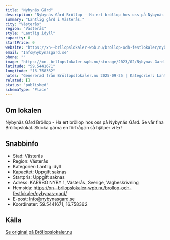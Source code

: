 ```yaml
---
title: "Nybynäs Gård"
description: "Nybynäs Gård Bröllop - Ha ert bröllop hos oss på Nybynäs Gård. Se vår fina Bröllopslokal. Skicka gärna en förfrågan så hjälper vi Er!"
summary: "Lantlig gård i Västerås."
city: "Västerås"
region: "Västerås"
style: "Lantlig idyll"
capacity: 0
startPrice: 0
website: "https://xn--brllopslokaler-wpb.nu/brollop-och-festlokaler/nybynas-gard/"
email: "Info@nybynasgard.se"
phone: ""
image: "https://xn--brllopslokaler-wpb.nu/storage/2023/02/Nybynas-Gard-brollopslokal-vasteras-brollop-festlokal.webp"
latitude: "59.5441671"
longitude: "16.758362"
notes: "Genererad från Bröllopslokaler.nu 2025-09-25 | Kategorier: Lantlig idyll"
related: []
status: "published"
schemaType: "Place"
---
```


## Om lokalen

Nybynäs Gård Bröllop - Ha ert bröllop hos oss på Nybynäs Gård. Se vår fina Bröllopslokal. Skicka gärna en förfrågan så hjälper vi Er!

## Snabbinfo

- Stad: Västerås
- Region: Västerås
- Kategorier: Lantlig idyll
- Kapacitet: Uppgift saknas
- Startpris: Uppgift saknas
- Adress: KÄRRBO NYBY 1, Västerås, Sverige, Vägbeskrivning
- Hemsida: https://xn--brllopslokaler-wpb.nu/brollop-och-festlokaler/nybynas-gard/
- E-post: Info@nybynasgard.se
- Koordinater: 59.5441671, 16.758362

## Källa

[Se original på Bröllopslokaler.nu](https://xn--brllopslokaler-wpb.nu/brollop-och-festlokaler/nybynas-gard/)
